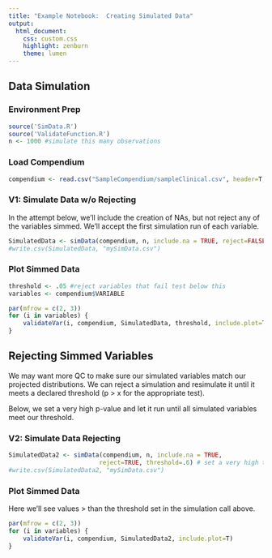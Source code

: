 ```yaml
---
title: "Example Notebook:  Creating Simulated Data"
output:
  html_document:
    css: custom.css
    highlight: zenburn
    theme: lumen
---
```


## Data Simulation

### Environment Prep

```r
source('SimData.R')
source('ValidateFunction.R')
n <- 1000 #simulate this many observations
```

### Load Compendium

```r
compendium <- read.csv("SampleCompendium/sampleClinical.csv", header=T, stringsAsFactors = F)
```

### V1: Simulate Data w/o Rejecting

In the attempt below, we'll include the creation of NAs, but not reject any of the variables simmed.   We'll accept the first simulation run of each variable.

```r
SimulatedData <- simData(compendium, n, include.na = TRUE, reject=FALSE)
#write.csv(SimulatedData, "mySimData.csv")
```

### Plot Simmed Data

```r
threshold <- .05 #reject variables that fail test below this
variables <- compendium$VARIABLE

par(mfrow = c(2, 3))
for (i in variables) {
    validateVar(i, compendium, SimulatedData, threshold, include.plot=T)
}
```

## Rejecting Simmed Variables

We may want more QC to make sure our simulated variables match our projected distributions.    We can reject a simulation and resimulate it until it meets a declared threshold (p > x for the appropriate test).    

Below, we set a very high p-value and let it run until all simulated variables meet our threshold. 

### V2: Simulate Data Rejecting

```r
SimulatedData2 <- simData(compendium, n, include.na = TRUE, 
                         reject=TRUE, threshold=.6) # set a very high threshold
#write.csv(SimulatedData2, "mySimData.csv")
```

### Plot Simmed Data 

Here we'll see values > than the threshold set in the simulation call above. 

```r
par(mfrow = c(2, 3))
for (i in variables) {
    validateVar(i, compendium, SimulatedData2, include.plot=T)
}
```